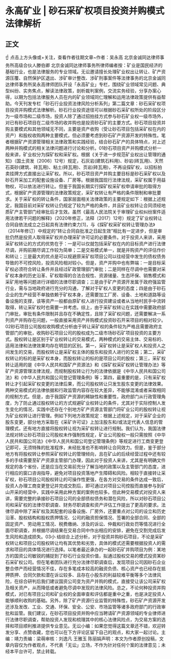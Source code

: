 # 永高矿业 | 砂石采矿权项目投资并购模式法律解析
## 正文
☝ 点击上方头像或+关注，查看作者往期文章~作者：吴永高 北京金诚同达律师事务所高级合伙人滕伯卿 北京金诚同达律师事务所律师编者按：矿业是国民经济的基础行业，也是法律服务的专业领域。无讼邀请擅长处理矿业权出让转让、矿产资源压覆、自然保护区退出、涉矿审计整改、涉矿刑事案件等法律事务的北京金诚同达律师事务所吴永高律师团队开设「永高矿业」专栏，围绕矿业领域常见问题、典型纠纷、实务焦点，解读法律政策，剖析裁判案例，交流实务经验，分享办案心得，以期为包括法律服务人员在内的矿业领域同仁理解和运用法律政策提供有益帮助。今天刊发专栏「砂石行业投资法律风险分析系列」第二篇文章：砂石采矿权项目投资并购模式法律解析。砂石行业投资途径可以根据砂石采矿权所处的阶段区分为一级市场和二级市场，投资人除了通过招拍挂方式参与砂石矿业权一级市场外，对已有砂石项目在二级市场的收并购也是投资砂石矿的主要方式。砂石项目投资并购主要模式和其他领域无不同，主要是资产收购（受让砂石项目包括采矿权在内的资产）和股权收购两种主要模式，但必须要考虑到砂石矿产资源开发的特殊性。笔者根据矿产资源管理相关法律政策和实践经验，结合砂石矿产的具体特点，对上述两种并购模式的相关法律问题进行讨论和分析。01砂石项目资产并购模式分析一般来讲，矿业权分为探矿权和采矿权。根据《关于进一步规范矿业权出让管理的通知》（国土资发〔2006〕12号）规定，石灰岩(建筑石料用)、砂岩(砖瓦用)、天然石英砂(建筑、砖瓦用)、粘土(砖瓦用)、页岩(砖瓦用)，不再设探矿权，以招标拍卖挂牌方式直接出让采矿权。所以，砂石项目资产并购主要目标是砂石采矿权以及砂石开采加工的配套设施设备、厂房等。根据我国现行法律法规，采矿权属于用益物权，可以依法进行转让。但鉴于我国长期实行探矿权采矿权申请审批的取得方式，根据矿产资源管理的法律政策规定，采矿权转让有严格的条件限制和审批要求。关于采矿权的转让条件，国家层面相关法律政策的主要规定如下：根据上述规定，我国目前对采矿权转让仍规定了较为严格的条件，并且矿业权转让合同须经地质矿产主管部门经审批后才生效。虽然《最高人民法院关于审理矿业权纠纷案件适用法律若干问题的解释》（2020年修正，法释〔2017〕12号）规定了矿业权转让合同自依法成立之日起具有法律约束力[1]，与《探矿权采矿权转让管理办法》（2014年修订）中规定的“转让合同自批准之日起生效”相比有一定进步，但是审批仍然是投资人取得采矿权并办理采矿许可证的必要条件。对于投资人来讲，采用采矿权转让的方式的优势在于：一是可以仅就包括采矿权在内的目标资产进行法律尽调，并购前期尽调工作较为简单；二是交易模式单一，就是并购资产的评估作价和转让；三是最大的优点是可以规避原采矿权项目公司以往经营中发生的债权债务导致的不可控风险，投资风险相对较小。但是，资产并购中也有弊端：一是目标采矿权必须符合转让条件并且经过矿政管理部门审批；二是同样在尽调中也需要对采矿权本身的历史沿革、矿权取得的合法合规性、资源储量、生态环保、销售模式和采矿用地等问题进行详细的法律尽职调查；三是由于矿产资源开发属于政府强监管行业，需与当地政府进行充分的沟通，了解对于矿权人变更的态度；四是由于砂石企业的生产经营不单独依赖于矿权本身，还需要加工厂房、设备、土地和道路等设备设施的支撑，该等资产一般都由原矿权人进行投资建设或者从当地村民手中流转取得，转让采矿权时也需要一并考虑。综上，由于采矿权转让在实践中需要政府部门审批，审批有条件限制并且存在不确定性，且除了采矿权问题，还需要解决一系列资产并购存在问题，一般直接采用资产并购模式投资砂石开采项目的相对较少。02砂石项目公司股权收购模式分析由于转让采矿权的条件较为严格且需要政府主管部门的审批，收购砂石项目公司的股权成为二级市场砂石矿项目投资的主要方式。股权转让是区别于矿业权转让的交易模式，两种模式的交易主体、交易标的、适用法律和法律效果均存在明显的区别。第一，采矿权转让是采矿权人和投资人之间发生的交易，而股权转让是采矿权主体的股东和投资人进行的交易；第二，采矿权转让的标的是采矿权本身，而股权转让的标的是项目公司的股权；第三，采矿权转让适用的是《中华人民共和国矿产资源法》和《探矿权采矿权转让管理办法》等矿产资源管理法律法规，而规制股权转让行为的法律依据是《中华人民共和国公司法》和《中华人民共和国公司登记管理条例》等；第四，最重要的是，只有采矿权转让才引起采矿权变更的法律后果，而公司股权转让只发生股东变更的法律效果。两种交易模式的法律依据和行政监管内容存在较大差异，不能够混淆或者采取相同的规制方式。但是，由于我国矿产资源的稀缺性和重要性，政府部门从行政管理角度，为了防止通过股权转让的方式规避矿业权转让的条件，尤其对于实际控制人发生变化的情况，实践中还存在个别地方矿产资源主管部门将矿业公司的股权转让视为矿业权转让进行管理。例如下列地方政策规定：根据上述规定，对于采矿企业的股东变更，部分地方采取在《采矿许可证》上加注股东和/或法定代表人信息的管理模式，还有地方直接将股权转让视为采矿权转让进行规制。我们认为，我国法律法规对转让砂石项目公司股权未作强制性规定，矿业公司股权一般只需按照《中华人民共和国公司法》《中华人民共和国公司登记管理条例》等规定进行工商变更登记即可，无须特殊的批准程序，未经批准也不影响转让合同效力。但是，鉴于部分地方有将股权转让参照采矿权转让的管理倾向，且在矿山的后续经营过程中还有较多的手续需要至矿产资源主管部门办理，因此对于投资人来讲，尤其是有明确文件规定的各个省份，还是应当在交易前充分了解当地的政策以及主管部门的态度，进行相应的窗口咨询指导，避免对项目投资落地产生障碍和风险。相较于直接转让采矿权，砂石项目公司股权转让的可操作性更强，在各方对交易的条件达成一致后，投资人办理工商变更登记并完成交割后，即可通过对项目公司控股而直接参与到矿山开采的经营中，实践中采用此种方案的案例也较多。但此种交易模式对投资人来讲，需要完整的承接砂石项目公司的全部债权债务和潜在风险，所以对砂石项目公司和采矿权的法律尽职调查、财务尽职调查和资产评估工作提出了更高的要求。法律尽调中除了采矿权及其配套的设备设施、厂房外，还要重点对公司的设立和历史沿革、股权结构和股权质押情况、公司的融资担保情况、签署的全部合同、全部的固定资产、劳动用工情况、税费缴纳、涉及的诉讼、仲裁和行政处罚等情况进行全面尽职调查，并根据尽调结果在交易合同中作出相应的安排，避免在交割完成后发生风险和造成损失。03小 结综合上述分析，对于投资并购砂石项目，不论是采矿权转让和项目公司股权转让均有其优势和劣势，具体的模式还需要根据投资人的需求和项目的具体情况进行选择。以笔者最近承办的一起砂石矿并购项目为例：某地方的国资公司敏锐的捕捉到了砂石行业投资价值，拟通过股权交易的模式投资某砂石采矿权公司。但在笔者团队进行充分法律尽职调查后，发现项目公司因砂石企业整合停产而经营情况不佳，存在多笔成本较高的融资负债、核心资产也已经存在抵押质押、合同欠款和潜在诉讼较多、且存在小股东的利益较难平衡等多个法律风险，在综合研判后我们建议国资公司变为资产并购的模式，直接受让该公司采矿权及相关资产，从而降低或者避免尽调中发现的法律风险。总之，不论何种投资并购模式，对已有项目公司和矿业权的全面审查和评估都是重中之重，也是决定投资人能够顺利收购的基础。另外，除了矿产资源行业监管的特殊性，砂石矿产资源开发还涉及发改、工业、交通、环保、安全、公安、市场监管等诸多政府部门的行政审批和监管。我们建议，在砂石项目投资并购中应当聘请矿产资源领域的专业律师进行法律尽职调查，帮助投资人发现和梳理其中的核心法律风险点，为交易方案的选择和项目顺利推进提供专业意见。无讼小编：如果您觉得这篇文章还不错，欢迎转发分享、点赞收藏，您也可以在下方评论区留下自己的观点，和大家一起讨论。主编：靖力责编：梁萌审核：刘逸凡 王雅玉 陈丽娟声明：本文为作者原创投稿，文章内容仅为作者观点，不代表「无讼」立场，不作为针对任何个案的法律意见；未经本平台许可，禁止转载。